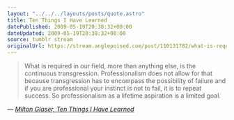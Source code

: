 ```yaml
---
layout: "../../../layouts/posts/quote.astro"
title: Ten Things I Have Learned
datePublished: 2009-05-19T20:38:32+00:00
dateUpdated: 2009-05-19T20:38:32+00:00
source: tumblr stream
originalUrl: https://stream.anglepoised.com/post/110131782/what-is-required-in-our-field-more-than-anything
---
```


> What is required in our field, more than anything else, is the continuous transgression. Professionalism does not allow for that because transgression has to encompass the possibility of failure and if you are professional your instinct is not to fail, it is to repeat success. So professionalism as a lifetime aspiration is a limited goal.

— <cite>[Milton Glaser, _Ten Things I Have Learned_](https://www.miltonglaser.com/milton/c:essays/#3)</cite>
